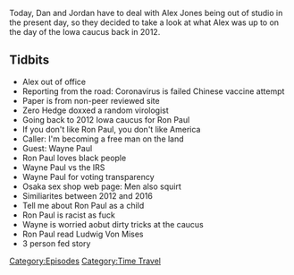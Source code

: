 {{DEFAULTSORT:
    #_EPISODE_0395:Ghosts Of Caucuses Past
}}{{Episode
    | title           = Ghosts Of Caucuses Past
    | caption         = [https://knowledgefight.libsyn.com/knowledge-fight-ghosts-of-caucuses-past Listen to this episode on Libsyn]
    | episodeNumber   = 395
    | length          = 01:14:20
    | airDate         = February 5, 2020
    | episodeType     = [[:Category:Time Travel|Time Travel]]
    | appearance      = [[Ron Paul]], [[Wayne Paul]], [[Ludwig Von Mises]]
    | previousEpisode = [[394: January 31, 2020]]
    | nextEpisode     = [[396: February 6, 2020]]
}}

{{Stub}}

Today, Dan and Jordan have to deal with Alex Jones being out of studio in the present day, so they decided to take a look at what Alex was up to on the day of the Iowa caucus back in 2012.

==Tidbits==

*Alex out of office
*Reporting from the road: Coronavirus is failed Chinese vaccine attempt
*Paper is from non-peer reviewed site
*Zero Hedge doxxed a random virologist
*Going back to 2012 Iowa caucus for Ron Paul
*If you don't like Ron Paul, you don't like America
*Caller: I'm becoming a free man on the land
*Guest: Wayne Paul
*Ron Paul loves black people
*Wayne Paul vs the IRS
*Wayne Paul for voting transparency
*Osaka sex shop web page: Men also squirt
*Similiarites between 2012 and 2016
*Tell me about Ron Paul as a child
*Ron Paul is racist as fuck
*Wayne is worried aobut dirty tricks at the caucus
*Ron Paul read Ludwig Von Mises
*3 person fed story

[[Category:Episodes]]
[[Category:Time Travel]]

